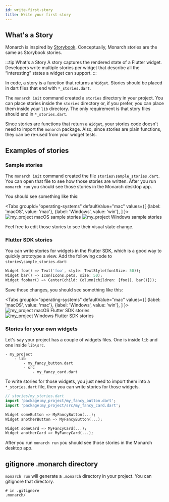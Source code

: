 ```yaml
---
id: write-first-story
title: Write your first story
---
```



## What's a Story
Monarch is inspired by [Storybook](https://storybook.js.org/). Conceptually, 
Monarch stories are the same as Storybook stories.

:::tip What's a Story
A story captures the rendered state of a Flutter widget. Developers write 
multiple stories per widget that describe all the “interesting” states 
a widget can support.
:::

In code, a story is a function that returns a `Widget`. Stories should be 
placed in dart files that end with `*_stories.dart`.

The `monarch init` command created a `stories` directory in your project. You
can place stories inside the `stories` directory or, if you prefer, you can place them 
inside your `lib` directory. The only requirement is that story files should 
end in `*_stories.dart`.

Since stories are functions that return a `Widget`, your stories code
doesn't need to import the `monarch` package. Also, since stories are 
plain functions, they can be re-used from your widget tests.

## Examples of stories

### Sample stories
The `monarch init` command created the file `stories\sample_stories.dart`. You 
can open that file to see how those stories are written. After you run 
`monarch run` you should see those stories in the Monarch desktop app.

You should see something like this:

<Tabs
  groupId="operating-systems"
  defaultValue="mac"
  values={[
    {label: 'macOS', value: 'mac'},
    {label: 'Windows', value: 'win'},
  ]
}>
  <TabItem value="mac">
    <img alt="my_project macOS sample stories" src={my_project_macos_sample_stories}/>
  </TabItem>
  <TabItem value="win">
    <img alt="my_project Windows sample stories" src={my_project_windows_sample_stories}/>
  </TabItem>
</Tabs>

Feel free to edit those stories to see their visual state change.

### Flutter SDK stories
You can write stories for widgets in the Flutter SDK, which is a good way 
to quickly prototype a view. Add the following code to `stories\sample_stories.dart`:

```dart
Widget foo() => Text('foo', style: TextStyle(fontSize: 50));
Widget bar() => Icon(Icons.pets, size: 50);
Widget foobar() => Center(child: Column(children: [foo(), bar()]));
```

Save those changes, you should see something like this:

<Tabs
  groupId="operating-systems"
  defaultValue="mac"
  values={[
    {label: 'macOS', value: 'mac'},
    {label: 'Windows', value: 'win'},
  ]
}>
  <TabItem value="mac">
    <img alt="my_project macOS Flutter SDK stories" src={my_project_macos_flutter_sdk_stories}/>
  </TabItem>
  <TabItem value="win">
    <img alt="my_project Windows Flutter SDK stories" src={my_project_windows_flutter_sdk_stories}/>
  </TabItem>
</Tabs>

### Stories for your own widgets
Let's say your project has a couple of widgets files. One is inside `lib`
and one inside `lib\src`.

```
- my_project
    - lib
        - my_fancy_button.dart
        - src
            - my_fancy_card.dart
```

To write stories for those widgets, you just need to import them into a 
`*_stories.dart` file, then you can write stories for those widgets.
```dart
// stories/my_stories.dart
import 'package:my_project/my_fancy_button.dart';
import 'package:my_project/src/my_fancy_card.dart';

Widget someButton => MyFancyButton(...);
Widget anotherButton => MyFancyButton(...);

Widget someCard => MyFancyCard(...);
Widget anotherCard => MyFancyCard(...);
```

After you run `monarch run` you should see those stories in the Monarch desktop 
app.

## gitignore .monarch directory
`monarch run` will generate a `.monarch` directory in your project. You
can gitignore that directory.
```
# in .gitignore
.monarch/
```
